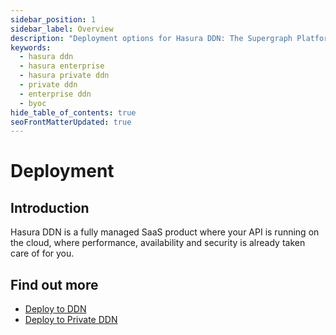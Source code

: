 ```yaml
---
sidebar_position: 1
sidebar_label: Overview
description: "Deployment options for Hasura DDN: The Supergraph Platform"
keywords:
  - hasura ddn
  - hasura enterprise
  - hasura private ddn
  - private ddn
  - enterprise ddn
  - byoc
hide_table_of_contents: true
seoFrontMatterUpdated: true
---
```



# Deployment

## Introduction

Hasura DDN is a fully managed SaaS product where your API is running on the cloud, where performance, availability and
security is already taken care of for you.


## Find out more

- [Deploy to DDN](/deployment/ddn/index.mdx)
- [Deploy to Private DDN](/deployment/private-ddn/index.mdx)
